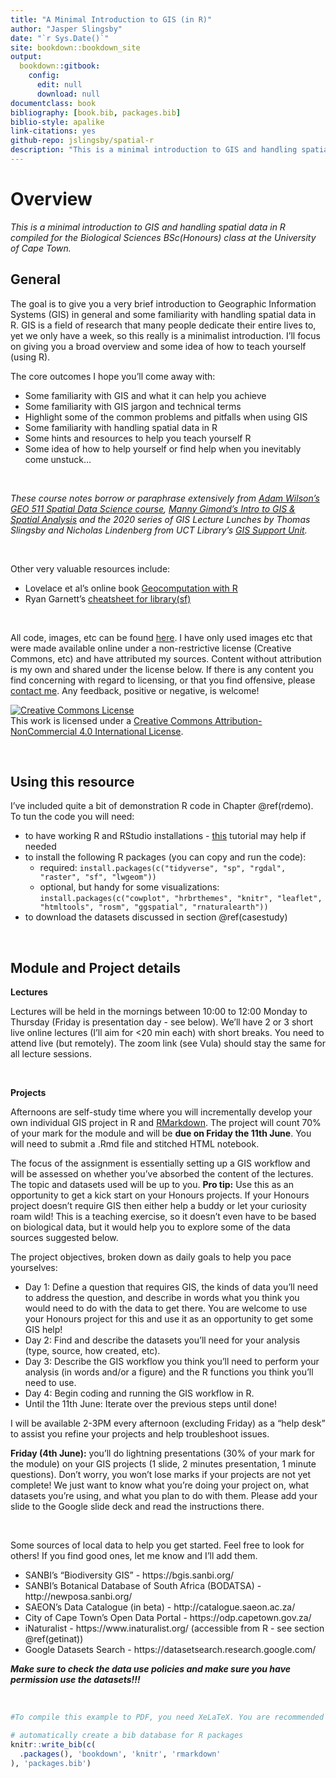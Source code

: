 ```yaml
--- 
title: "A Minimal Introduction to GIS (in R)"
author: "Jasper Slingsby"
date: "`r Sys.Date()`"
site: bookdown::bookdown_site
output: 
  bookdown::gitbook:
    config:
      edit: null
      download: null
documentclass: book
bibliography: [book.bib, packages.bib]
biblio-style: apalike
link-citations: yes
github-repo: jslingsby/spatial-r
description: "This is a minimal introduction to GIS and handling spatial data in R compiled for the Biological Sciences BSc(Honours) class at the University of Cape Town."
---
```


# Overview

_This is a minimal introduction to GIS and handling spatial data in R compiled for the Biological Sciences BSc(Honours) class at the University of Cape Town._


## General

The goal is to give you a very brief introduction to Geographic Information Systems (GIS) in general and some familiarity with handling spatial data in R. GIS is a field of research that many people dedicate their entire lives to, yet we only have a week, so this really is a minimalist introduction. I'll focus on giving you a broad overview and some idea of how to teach yourself (using R).

The core outcomes I hope you'll come away with:

* Some familiarity with GIS and what it can help you achieve
* Some familiarity with GIS jargon and technical terms
* Highlight some of the common problems and pitfalls when using GIS
* Some familiarity with handling spatial data in R
* Some hints and resources to help you teach yourself R
* Some idea of how to help yourself or find help when you inevitably come unstuck... 


<br>

_These course notes borrow or paraphrase extensively from [Adam Wilson's GEO 511 Spatial Data Science course](http://adamwilsonlabedu.github.io/GEO511/index.html), [Manny Gimond's Intro to GIS & Spatial Analysis](https://mgimond.github.io/Spatial/index.html) and the 2020 series of GIS Lecture Lunches by Thomas Slingsby and Nicholas Lindenberg from UCT Library's [GIS Support Unit](http://www.lib.uct.ac.za/lib/services/gis-support)._ 

<br>

Other very valuable resources include:

* Lovelace et al's online book [Geocomputation with R](https://geocompr.robinlovelace.net/)
* Ryan Garnett's [cheatsheet for library(sf)](https://github.com/rstudio/cheatsheets/blob/master/sf.pdf)

<br>

All code, images, etc can be found [here](https://github.com/jslingsby/spatial-r). I have only used images etc that were made available online under a non-restrictive license (Creative Commons, etc) and have attributed my sources. Content without attribution is my own and shared under the license below. If there is any content you find concerning with regard to licensing, or that you find offensive, please [contact me](https://www.ecologi.st/contact/). Any feedback, positive or negative, is welcome!

<a rel="license" href="http://creativecommons.org/licenses/by-nc/4.0/"><img alt="Creative Commons License" style="border-width:0" src="https://i.creativecommons.org/l/by-nc/4.0/88x31.png" /></a><br />This work is licensed under a <a rel="license" href="http://creativecommons.org/licenses/by-nc/4.0/">Creative Commons Attribution-NonCommercial 4.0 International License</a>.

<br>

## Using this resource {#using}

I've included quite a bit of demonstration R code in Chapter \@ref(rdemo). To tun the code you will need:

* to have working R and RStudio installations - [this](https://learnr-examples.shinyapps.io/ex-setup-r/) tutorial may help if needed
* to install the following R packages (you can copy and run the code):
  - required: `install.packages(c("tidyverse", "sp", "rgdal", "raster", "sf", "lwgeom"))`
  - optional, but handy for some visualizations: `install.packages(c("cowplot", "hrbrthemes", "knitr", "leaflet", "htmltools", "rosm", "ggspatial", "rnaturalearth"))`
* to download the datasets discussed in section \@ref(casestudy)

<br>

## Module and Project details

**Lectures** 

Lectures will be held in the mornings between 10:00 to 12:00 Monday to Thursday (Friday is presentation day - see below). We'll have 2 or 3 short live online lectures (I'll aim for <20 min each) with short breaks. You need to attend live (but remotely). The zoom link (see Vula) should stay the same for all lecture sessions. 

<br>

**Projects**

Afternoons are self-study time where you will incrementally develop your own individual GIS project in R and [RMarkdown](https://rmarkdown.rstudio.com/). The project will count 70% of your mark for the module and will be **due on Friday the 11th June**. You will need to submit a .Rmd file and stitched HTML notebook. 

The focus of the assignment is essentially setting up a GIS workflow and will be assessed on whether you've absorbed the content of the lectures. The topic and datasets used will be up to you. **Pro tip:** Use this as an opportunity to get a kick start on your Honours projects. If your Honours project doesn't require GIS then either help a buddy or let your curiosity roam wild! This is a teaching exercise, so it doesn't even have to be based on biological data, but it would help you to explore some of the data sources suggested below.

The project objectives, broken down as daily goals to help you pace yourselves:

* Day 1: Define a question that requires GIS, the kinds of data you'll need to address the question, and describe in words what you think you would need to do with the data to get there. You are welcome to use your Honours project for this and use it as an opportunity to get some GIS help!
* Day 2: Find and describe the datasets you’ll need for your analysis (type, source, how created, etc).
* Day 3: Describe the GIS workflow you think you'll need to perform your analysis (in words and/or a figure) and the R functions you think you'll need to use.
* Day 4: Begin coding and running the GIS workflow in R.
* Until the 11th June: Iterate over the previous steps until done!

I will be available 2-3PM every afternoon (excluding Friday) as a "help desk" to assist you refine your projects and help troubleshoot issues.

**Friday (4th June):** you'll do lightning presentations (30% of your mark for the module) on your GIS projects (1 slide, 2 minutes presentation, 1 minute questions). Don't worry, you won't lose marks if your projects are not yet complete! We just want to know what you're doing your project on, what datasets you're using, and what you plan to do with them. Please add your slide to the Google slide deck and read the instructions there.

<br>

Some sources of local data to help you get started. Feel free to look for others! If you find good ones, let me know and I'll add them.

* SANBI's "Biodiversity GIS" - https://bgis.sanbi.org/
* SANBI's Botanical Database of South Africa (BODATSA) - http://newposa.sanbi.org/
* SAEON's Data Catalogue (in beta) - http://catalogue.saeon.ac.za/
* City of Cape Town's Open Data Portal - https://odp.capetown.gov.za/
* iNaturalist - https://www.inaturalist.org/ (accessible from R - see section \@ref(getinat))
* Google Datasets Search - https://datasetsearch.research.google.com/


**_Make sure to check the data use policies and make sure you have permission use the datasets!!!_**


<br>

```r
#To compile this example to PDF, you need XeLaTeX. You are recommended to install TinyTeX (which includes XeLaTeX): <https://yihui.name/tinytex/>.

# automatically create a bib database for R packages
knitr::write_bib(c(
  .packages(), 'bookdown', 'knitr', 'rmarkdown'
), 'packages.bib')
```

